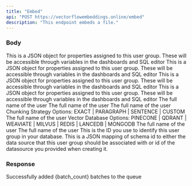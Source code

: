 ```yaml
---
title: "Embed"
api: "POST https://vectorflowembeddings.online/embed"
description: "This endpoint embeds a file."
---
```


### Body

<ParamField header="Authorization" type="string" default="Dan" required>
  This is a JSON object for properties assigned to this user group. These will
  be accessible through variables in the dashboards and SQL editor
</ParamField>
<ParamField header="X-VectorDB-Key" type="string" required>
  This is a JSON object for properties assigned to this user group. These will
  be accessible through variables in the dashboards and SQL editor
</ParamField>
<ParamField header="X-EmbeddingAPI-Key" type="string" required>
  This is a JSON object for properties assigned to this user group. These will
  be accessible through variables in the dashboards and SQL editor
</ParamField>

<ParamField body="SourceData" type="file" required>
  This is a JSON object for properties assigned to this user group. These will
  be accessible through variables in the dashboards and SQL editor
</ParamField>

<ParamField body="EmbeddingsMetadata" type="object">
  <Expandable title="properties">
    <ParamField body="embeddings_type" type="string" default="Dan" required>
      The full name of the user
    </ParamField>
    <ParamField body="chunk_size" type="number" default="256" required>
      The full name of the user
    </ParamField>
    <ParamField body="chunk_overlap" type="number" default="128" required>
      The full name of the user
    </ParamField>
    <ParamField body="chunk_strategy" type="string" default="EXACT" required>
      Chunking Strategy Options: EXACT | PARAGRAPH | SENTENCE | CUSTOM
    </ParamField>
    <ParamField
      body="hugging_face_model_name"
      type="string"
      placeholder="sentence-transformer-model-name-here">
      The full name of the user
    </ParamField>
  </Expandable>
</ParamField>

<ParamField body="VectorDBMetadata" type="object">
  <Expandable title="properties">
    <ParamField body="vector_db_type" type="string" default="QDRANT" required>
      Vector Database Options: PINECONE | QDRANT | WEAVIATE | MILVUS | REDIS |
      LANCEDB | MONGODB
    </ParamField>
    <ParamField body="index_name" type="string" required>
      The full name of the user
    </ParamField>
    <ParamField body="environment" type="string" required>
      The full name of the user
    </ParamField>
  </Expandable>
</ParamField>

<ParamField body="DocumentID" type="string">
  This is the ID you use to identify this user group in your database.
</ParamField>

<ParamField body="LinesPerBatch" type="number" default="4096" required>
  This is a JSON mapping of schema id to either the data source that this user
  group should be associated with or id of the datasource you provided when
  creating it.
</ParamField>

### Response

<ResponseField name="message" type="string">
  Successfully added {batch_count} batches to the queue
</ResponseField>

<ResponseField name="JobID" type="number">

</ResponseField>
